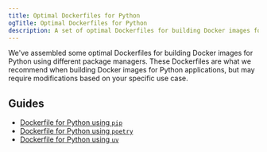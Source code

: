 ```yaml
---
title: Optimal Dockerfiles for Python
ogTitle: Optimal Dockerfiles for Python
description: A set of optimal Dockerfiles for building Docker images for Python
---
```


We've assembled some optimal Dockerfiles for building Docker images for Python using different package managers. These Dockerfiles are what we recommend when building Docker images for Python applications, but may require modifications based on your specific use case.

## Guides

- [Dockerfile for Python using `pip`](/docs/container-builds/how-to-guides/optimal-dockerfiles/python-pip-dockerfile)
- [Dockerfile for Python using `poetry`](/docs/container-builds/how-to-guides/optimal-dockerfiles/python-poetry-dockerfile)
- [Dockerfile for Python using `uv`](/docs/container-builds/how-to-guides/optimal-dockerfiles/python-uv-dockerfile)
